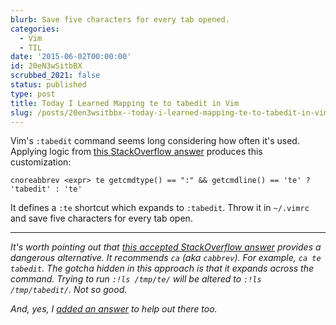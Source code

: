 ```yaml
---
blurb: Save five characters for every tab opened.
categories:
  - Vim
  - TIL
date: '2015-06-02T00:00:00'
id: 20eN3wSitbBX
scrubbed_2021: false
status: published
type: post
title: Today I Learned Mapping te to tabedit in Vim
slug: /posts/20en3wsitbbx--today-i-learned-mapping-te-to-tabedit-in-vim
---
```


Vim's `:tabedit` command seems long considering how often it's used. Applying logic from [this StackOverflow answer](http://stackoverflow.com/a/7515418/102401) produces this customization:

```bash{numberLines: true}
cnoreabbrev <expr> te getcmdtype() == ":" && getcmdline() == 'te' ? 'tabedit' : 'te'
```

It defines a `:te` shortcut which expands to `:tabedit`. Throw it in `~/.vimrc` and save five characters for every tab open.

---


_It's worth pointing out that [this accepted StackOverflow answer](http://stackoverflow.com/a/6638381/102401) provides a dangerous alternative. It recommends `ca` (aka `cabbrev`). For example, `ca te tabedit`. The gotcha hidden in this approach is that it expands across the command. Trying to run `:!ls /tmp/te/` will be altered to `:!ls /tmp/tabedit/`. Not so good._

_And, yes, I [added an answer](http://stackoverflow.com/a/30599815/102401) to help out there too._
